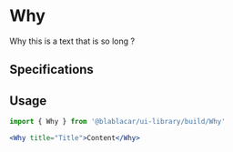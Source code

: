 

<Meta title="Widgets/Why" />

# **Why**

<Canvas>
  <Story name="Default">
    <FocusVisibleProvider>
      <Why
        onClick={action('clicked')}
        title="Why this is a text that is so long ? (new window)"
      >
        Why this is a text that is so long ?
      </Why>
    </FocusVisibleProvider>
  </Story>
</Canvas>

## Specifications

## Usage

```jsx
import { Why } from '@blablacar/ui-library/build/Why'

<Why title="Title">Content</Why>
```

<ArgsTable of={Why} />
